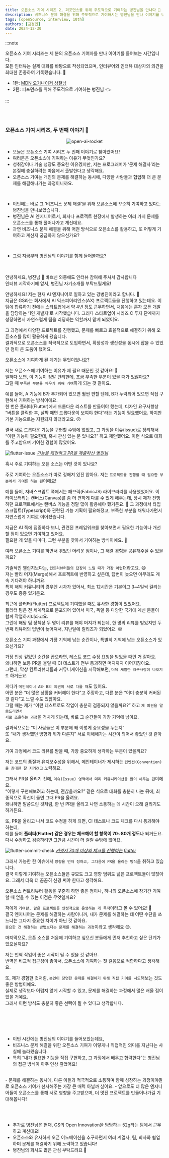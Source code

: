 ```yaml
---
title: 오픈소스 기여 시리즈 2, 퍼포먼스를 위해 주도적으로 기여하는 병진님을 만나다 🚀
description: 비즈니스 문제 해결을 위해 주도적으로 기여하시는 병진님을 만나 이야기를 나눠보았습니다 🥳
tags: [openSource, interview, 10th]
authors: [금정민]
date: 2024-12-30
---
```



:::note

오픈소스 기여 시리즈는 세 분의 오픈소스 기여자를 만나 이야기를 들어보는 시간입니다.<br/>
모든 인터뷰는 실제 대화를 바탕으로 작성되었으며, 인터뷰어와 인터뷰 대상자의 의견을 최대한 존중하여 기록했습니다. 🙏
- 1탄: [MDN 오거나이저 상철님](https://geultto.github.io/blog/open-source/1ilsang-interview)
- 2탄: 퍼포먼스를 위해 주도적으로 기여하는 병진님 👈

:::

<br/>
<br/>


### 오픈소스 기여 시리즈, 두 번째 이야기 🚀

<center>
<img src="/blog/open-source/jasonkang14-interview/open-ai-rocket.jpg" alt="open-ai-rocket" />
</center>

- 오늘은 오픈소스 기여 시리즈 두 번째 이야기로 찾아왔어요!
- 여러분은 오픈소스에 기여하는 이유가 무엇인가요?
- 성취감이나 기술 성장도 중요한 이유겠지만, 저는 프로그래머가 ‘문제 해결사’라는 본질에 충실하려는 마음에서 출발한다고 생각해요.
- 오픈소스 기여는 개인의 문제를 해결하는 동시에, 다양한 사람들과 협업해 더 큰 문제를 해결해나가는 과정이니까요.

<br/>

- 이번에는 바로 그 ‘비즈니스 문제 해결’을 위해 오픈소스에 꾸준히 기여하고 있다는 병진님을 만나보았습니다.
- 병진님은 AI 엔지니어로서, 회사나 프로젝트 현장에서 발생하는 여러 가지 문제를 오픈소스를 통해 풀어나가고 계신데요.
- 과연 비즈니스 문제 해결을 위해 어떤 방식으로 오픈소스를 활용하고, 또 어떻게 기여하고 계신지 궁금하지 않으신가요?

<br/>

- 그럼 지금부터 병진님의 이야기를 함께 들어볼까요?

<br/>

<Divider />

<br/>

<Question>
안녕하세요, 병진님 🙂 바쁘신 와중에도 인터뷰 참여해 주셔서 감사합니다<br />인터뷰 시작하기에 앞서, 병진님 자기소개를 부탁드릴게요!
</Question>

<Answer profileImg="https://avatars.githubusercontent.com/u/45306565?v=4" name="병진님">

안녕하세요!
저는 현재 AI 엔지니어로 일하고 있는 강병진이라고 합니다. 🙂<br/>
지금은 GS라는 회사에서 <HintTooltip content='인공지능을 통해 사용자가 보다 자연스럽고 의미 있는 경험을 하도록 돕는 설계·개발 철학이자 방법론'>AI 익스피어리언스(AX)</HintTooltip> 프로젝트들을 진행하고 있는데요.
이 팀에 합류하기 전에는 스타트업에서 약 4년 정도 근무하면서,
처음에는 혼자 모든 개발을 담당하는 ‘1인 개발자’로 시작했습니다.
그러다 스타트업이 시리즈 C 투자 단계까지 성장하면서 자연스럽게 팀을 리딩하는 역할까지 맡게 되었어요.

그 과정에서 다양한 프로젝트를 진행했고,
문제를 빠르고 효율적으로 해결하기 위해 오픈소스를 많이 활용하게 됐습니다.<br/>
결과적으로 오픈소스를 적극적으로 도입하면서,
확장성과 생산성을 동시에 잡을 수 있었던 점이 큰 도움이 됐어요.

</Answer>


<Question>
오픈소스에 기여하게 된 계기는 무엇이었나요?
</Question>

<Answer profileImg="https://avatars.githubusercontent.com/u/45306565?v=4" name="병진님">




저는 오픈소스에 기여하는 이유가 제 필요 때문인 것 같아요! 🤔<br/>
일하다 보면, 이 기능이 정말 편리한데, 조금 부족한 부분이 있을 때가 있잖아요?<br/> 
그럴 때 `부족한 부분을 채우기 위해 기여`하게 되는 것 같아요.<br/>

예를 들어, A 기능에 B가 추가되어 있으면 훨씬 편할 텐데, B가 누락되어 있으면 직접 구현해서 기여하는 방식이에요.<br/>
한 번은 플러터(Flutter)에서 드롭다운 리스트를 만들어야 했는데,
디자인 요구사항상 “버튼을 클릭한 후, 살짝 떼면 드롭다운이 보여야 한다”라는 기능이 필요했어요.
하지만 기본 기능으로는 지원되지 않더라고요. 😥

결국 새로 드롭다운 기능을 구현할 수밖에 없었고,
그 과정을 이슈(issue)로 정리해서 “이런 기능이 필요한데, 혹시 관심 있는 분 있나요?” 하고 제안했어요.
이런 식으로 대화를 주고받으며 기여한 경험이 많았어요.

![flutter-issue](/blog/open-source/jasonkang14-interview/flutter-issue-example.png)
[_기능을 제안하고 PR을 제출하신 병진님_](https://github.com/flutter/flutter/issues/151524)



</Answer>



<Question>
혹시 주로 기여하는 오픈 소스는 어떤 것이 있나요?
</Question>

<Answer profileImg="https://avatars.githubusercontent.com/u/45306565?v=4" name="병진님">

주로 기여하는 오픈소스가 따로 정해져 있진 않아요. 저는 `프로젝트를 진행할 때 필요한 부분에서 기여를 하는 편`이에요!<br /> 

예를 들어, 자바스크립트 쪽에서는 <HintTooltip content="자바스크립트를 기반으로 한, 캔버스 라이브러리">패브릭(FabricJS)</HintTooltip> 라이브러리를 사용했었어요.
이 라이브러리는 캔버스(Canvas)를 좀 더 편하게 다룰 수 있게 해주는데,
당시 제가 진행하던 프로젝트에서는 캔버스 기능을 정말 많이 활용해야 했거든요. 🎨
그 과정에서 타입스크립트(Typescript)와 관련된 기능 기획이 필요해졌고,
부족한 부분을 채워나가면서 자연스럽게 기여로 이어졌습니다.

지금은 AI 쪽에 집중하다 보니, 관련된 프레임워크를 찾아보면서 필요한 기능이나 개선할 점이 있으면 기여하고 있어요.<br /> 
필요한 게 있을 때마다, 그런 부분을 찾아서 기여하는 방식이에요. 🚀

</Answer>







<Question>
여러 오픈소스 기여를 하면서 겪었던 어려운 점이나, 그 해결 경험을 공유해주실 수 있을까요?
</Question>

<Answer profileImg="https://avatars.githubusercontent.com/u/45306565?v=4" name="병진님">

기술적인 챌린지보다는, `컨트리뷰터들의 답장이 느릴 때가 가장 어렵`더라고요. 😅<br/>
저는 빨리 머지(Merge)해서 프로젝트에 반영하고 싶은데,
답변이 늦으면 아무래도 계속 기다려야 하니까요.<br/>
특히 해외 커뮤니티의 경우엔 시차가 있어서, 최소 12시간은 기본이고
3~4일씩 걸리는 경우도 종종 있거든요.

최근에 플러터(Flutter) 프로젝트에 기여했을 때도 유사한 경험이 있었어요.<br/>
플러터 팀은 전 세계적으로 분포되어 있어서
미국, 독일 등 다양한 국가에 계신 분들이 함께 작업하시더라고요.<br/>
그런데 해당 팀 정책상 두 명이 리뷰를 해야 머지가 되는데, 한 명의 리뷰를 받았지만 두 번째 리뷰어의 답변이 늦어져서, 지난달에 릴리즈가 되었어요. 😥

</Answer>




<Question>
오픈소스 기여 과정에서 가장 기억에 남는 순간이나, 특별히 기억에 남는 오픈소스가 있으신가요?
</Question>

<Answer profileImg="https://avatars.githubusercontent.com/u/45306565?v=4" name="병진님">

가장 인상 깊었던 순간을 꼽으라면, 테스트 코드 수정 요청을 받았을 때인 거 같아요.<br/>
왜냐하면 보통 PR을 올릴 때 CI 테스트가 전부 통과하면 머지까지 이어지잖아요.<br/>
그런데, 막상 컨트리뷰터들과 커뮤니케이션을 시작해보면, `더욱 세밀한 요구사항이 나오기도` 하거든요.

게다가 `메인테이너 A와 B의 의견이 서로 다를 때`도 있어요.<br/>
어떤 분은 “더 많은 상황을 커버해야 한다”고 주장하고, 다른 분은 “이미 충분히 커버된 것 같다”고 느낄 수도 있잖아요.<br/>
그럴 때는 제가 “이런 테스트로도 작업이 충분히 검증되지 않을까요?” 하고 `제 의견을 말씀드리면서`<br/>
`서로 조율하는 과정`을 거치게 되는데, 바로 그 순간들이 가장 기억에 남아요.

결과적으로는 “이 사람들은 이 부분에 왜 이렇게 중요성을 두는지”<br/>
또 “내가 생각했던 방향과 뭐가 다른지” 서로 이해해가는 시간이 되어서 좋았던 것 같아요.
</Answer>




<Question>
기여 과정에서 코드 리뷰를 받을 때, 가장 중요하게 생각하는 부분이 있을까요?
</Question>

<Answer profileImg="https://avatars.githubusercontent.com/u/45306565?v=4" name="병진님">

저는 코드의 품질과 유지보수성을 위해서,
메인테이너가 제시하는 `컨벤션(Convention)을 최대한 잘 지키려고` 노력해요.

그래서 PR을 올리기 전에,
`이슈(Issue) 영역에서 미리 커뮤니케이션을 많이 해두는 편`이에요.<br/>
“이렇게 구현해보려고 하는데, 괜찮을까요?”
같은 식으로 대화를 충분히 나눈 뒤에,
최종적으로 확신이 들면 그때 PR을 올려요.<br/>
왜냐하면 말씀드린 것처럼, 한 번 PR을 올리고 나면 소통하는 데 시간이 오래 걸리기도 하거든요.

또, PR을 올리고 나서 코드 수정을 하게 되면,
CI 테스트나 코드 체크를 다시 통과해야 하는데,<br/>
예를 들어 **플러터(Flutter) 같은 경우는
체크해야 할 항목이 70~80개 정도**나 되거든요.<br/>
다시 수정하고 검증하려면 그만큼 시간이 더 걸릴 수밖에 없어요.


![flutter-commit-check](/blog/open-source/jasonkang14-interview/flutter-commit-check.png)
[_커밋시 70개 이상의 체크를 진행하는 flutter_](https://github.com/flutter/flutter/runs/27590778774)


그래서 가능한 한 이슈에서 `방향을 먼저 정하고,
그다음에 PR을 올리는 방식`을 취하고 있습니다.<br/>
결국 이렇게 기여하는 오픈소스들은
규모도 크고 영향 범위도 넓은 프로젝트들이 많잖아요.
그래서 더욱 더 꼼꼼히 신경 써야 한다고 생각해요.

</Answer>


<Question>
오픈소스 컨트리뷰터 활동을 꾸준히 하면 좋은 점이나, 하나의 오픈소스에 장기간 기여할 때 얻을 수 있는 이점은 무엇일까요?
</Question>

<Answer profileImg="https://avatars.githubusercontent.com/u/45306565?v=4" name="병진님">

저에게 `기여란, 맡은 프로젝트를 안정적으로 운영하는 게 목적`이라고 볼 수 있어요! 🚀<br />
결국 엔지니어는 문제를 해결하는 사람이니까, 내가 문제를 해결하는 데 어떤 수단을 쓰느냐는 그다지 중요한 차이가 아닌 것 같아요.<br /> 
`중요한 건 해결하는 방법보다는 문제를 해결하는 과정`이라고 생각해요 😊.

</Answer>



<Question>
마지막으로, 오픈 소스를 처음에 기여하고 싶으신 분들에게 먼저 추천하고 싶은 단계가 있으실까요?
</Question>

<Answer profileImg="https://avatars.githubusercontent.com/u/45306565?v=4" name="병진님">

저는 번역 작업이 좋은 시작이 될 수 있을 것 같아요.<br />
번역은 비교적 접근성이 좋아서, 오픈소스에 기여하는 첫 걸음으로 적합하다고 생각해요.

또, 제가 경험한 것처럼, `본인이 당면한 문제를 해결하기 위해 직접 기여를 시도`해보는 것도 좋은 방법이에요.<br /> 
실제로 생각보다 어렵지 않게 시작할 수 있고, 문제를 해결하는 과정에서 많은 배울 점이 있을 거예요.<br /> 
그래서 이런 방식도 충분히 좋은 선택이 될 수 있다고 생각합니다.
</Answer>




<br/><br/>

<Divider/>

<br/>


- 이번 시간에는 병진님의 이야기를 들어보았는데요,
- 비즈니스 문제 해결을 위한 오픈소스 기여가 이렇게나 직접적인 의미를 지닌다는 사실에 놀라웠습니다.
- 특히 “내가 필요한 기능을 직접 구현하고, 그 과정에서 배우고 협력한다”는 병진님의 접근 방식이 아주 인상 깊었어요!
<br/>
- 문제를 해결하는 동시에, 다른 이들과 적극적으로 소통하며 함께 성장하는 과정이야말로 오픈소스 기여가 선사해주는 가장 큰 매력 아닐까 싶어요.
- 앞으로도 더 많은 엔지니어들이 오픈소스를 통해 서로 영향을 주고받으며, 더 멋진 프로젝트를 만들어나가길 기대해봅니다!

<ProfileCard title="병진님의 github" profileImg="https://avatars.githubusercontent.com/u/45306565?v=4" url="https://github.com/jasonkang14" />

<br/><br/>

- 추가로 병진님은 현재, GS의 Open Innovation을 담당하는 52g라는 팀에서 근무하고 계신대요! 
- 오픈소스와 유사하게 오픈 이노베이션을 추구하면서 여러 계열사, 팀, 회사와 협업하며 문제를 해결하기 위해 노력하고 있습니다!
- 병진님의 회사도 많은 관심 부탁드려요 🙂


<ProfileCard title="52g" profileImg="https://static.typecdn.com/3571ca4b-f6d8-4010-89a6-c41b2432f2e5/2PKAXy6M8kiESynNExfgxwBii0b_52g_logo.png" url="https://www.52g.gs" />



